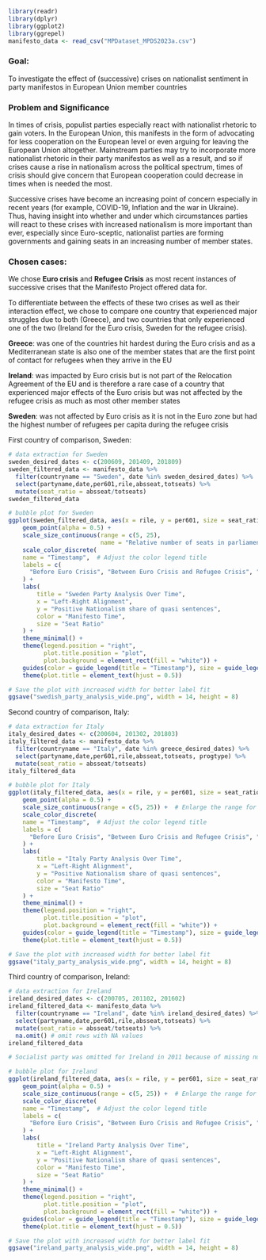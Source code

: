 ```r
library(readr)
library(dplyr)
library(ggplot2)
library(ggrepel)
manifesto_data <- read_csv("MPDataset_MPDS2023a.csv")
```
### Goal: 
To investigate the effect of (successive) crises on nationalist sentiment in party manifestos in European Union member countries

### Problem and Significance

In times of crisis, populist parties especially react with nationalist rhetoric to gain voters. In the European Union, this manifests in the form of advocating for less cooperation on the European level or even arguing for leaving the European Union altogether. Mainstream parties may try to incorporate more nationalist rhetoric in their party manifestos as well as a result, and so if crises cause a rise in nationalism across the political spectrum, times of crisis should give concern that European cooperation could decrease in times when is needed the most.

Successive crises have become an increasing point of concern especially in recent years (for example, COVID-19, Inflation and the war in Ukraine). Thus, having insight into whether and under which circumstances parties will react to these crises with increased nationalism is more important than ever, especially since Euro-sceptic, nationalist parties are forming governments and gaining seats in an increasing number of member states.

### Chosen cases: 
We chose **Euro crisis** and **Refugee Crisis** as most recent instances of successive crises that the Manifesto Project offered data for.

To differentiate between the effects of these two crises as well as their interaction effect, we chose to compare one country that experienced major struggles due to both (Greece), and two countries that only experienced one of the two (Ireland for the Euro crisis, Sweden for the refugee crisis).

**Greece**: was one of the countries hit hardest during the Euro crisis and as a Mediterranean state is also one of the member states that are the first point of contact for refugees when they arrive in the EU

**Ireland**: was impacted by Euro crisis but is not part of the Relocation Agreement of the EU and is therefore a rare case of a country that experienced major effects of the Euro crisis but was not affected by the refugee crisis as much as most other member states

**Sweden**: was not affected by Euro crisis as it is not in the Euro zone but had the highest number of refugees per capita during the refugee crisis

First country of comparison, Sweden:
```r
# data extraction for Sweden
sweden_desired_dates <- c(200609, 201409, 201809)
sweden_filtered_data <- manifesto_data %>%
  filter(countryname == "Sweden", date %in% sweden_desired_dates) %>%
  select(partyname,date,per601,rile,absseat,totseats) %>%
  mutate(seat_ratio = absseat/totseats)
sweden_filtered_data

# bubble plot for Sweden
ggplot(sweden_filtered_data, aes(x = rile, y = per601, size = seat_ratio, color = as.factor(date))) + 
    geom_point(alpha = 0.5) +
    scale_size_continuous(range = c(5, 25),
                          name = "Relative number of seats in parliament") +  # Enlarge the range for bubble sizes
    scale_color_discrete(
    name = "Timestamp",  # Adjust the color legend title
    labels = c(
      "Before Euro Crisis", "Between Euro Crisis and Refugee Crisis", "After Refugee Crisis")  # Adjust the color legend
    ) +
    labs(
        title = "Sweden Party Analysis Over Time", 
        x = "Left-Right Alignment", 
        y = "Positive Nationalism share of quasi sentences", 
        color = "Manifesto Time",
        size = "Seat Ratio"
    ) +
    theme_minimal() +
    theme(legend.position = "right", 
          plot.title.position = "plot", 
          plot.background = element_rect(fill = "white")) + 
    guides(color = guide_legend(title = "Timestamp"), size = guide_legend(title = "Seat Ratio")) +
    theme(plot.title = element_text(hjust = 0.5))

# Save the plot with increased width for better label fit
ggsave("swedish_party_analysis_wide.png", width = 14, height = 8)
```

Second country of comparison, Italy:
```r
# data extraction for Italy
italy_desired_dates <- c(200604, 201302, 201803)
italy_filtered_data <- manifesto_data %>%
  filter(countryname == "Italy", date %in% greece_desired_dates) %>%
  select(partyname,date,per601,rile,absseat,totseats, progtype) %>%
  mutate(seat_ratio = absseat/totseats)
italy_filtered_data

# bubble plot for Italy
ggplot(italy_filtered_data, aes(x = rile, y = per601, size = seat_ratio, color = as.factor(date))) + 
    geom_point(alpha = 0.5) +
    scale_size_continuous(range = c(5, 25)) +  # Enlarge the range for bubble sizes
    scale_color_discrete(
    name = "Timestamp",  # Adjust the color legend title
    labels = c(
      "Before Euro Crisis", "Between Euro Crisis and Refugee Crisis", "After Refugee Crisis")  # Adjust the color legend
    ) +
    labs(
        title = "Italy Party Analysis Over Time", 
        x = "Left-Right Alignment", 
        y = "Positive Nationalism share of quasi sentences", 
        color = "Manifesto Time",
        size = "Seat Ratio"
    ) +
    theme_minimal() +
    theme(legend.position = "right", 
          plot.title.position = "plot", 
          plot.background = element_rect(fill = "white")) + 
    guides(color = guide_legend(title = "Timestamp"), size = guide_legend(title = "Seat Ratio")) +
    theme(plot.title = element_text(hjust = 0.5))

# Save the plot with increased width for better label fit
ggsave("italy_party_analysis_wide.png", width = 14, height = 8)
```

Third country of comparison, Ireland:
```r
# data extraction for Ireland
ireland_desired_dates <- c(200705, 201102, 201602)
ireland_filtered_data <- manifesto_data %>%
  filter(countryname == "Ireland", date %in% ireland_desired_dates) %>%
  select(partyname,date,per601,rile,absseat,totseats) %>%
  mutate(seat_ratio = absseat/totseats) %>%
  na.omit() # omit rows with NA values
ireland_filtered_data

# Socialist party was omitted for Ireland in 2011 because of missing number of seats

# bubble plot for Ireland
ggplot(ireland_filtered_data, aes(x = rile, y = per601, size = seat_ratio, color = as.factor(date))) + 
    geom_point(alpha = 0.5) +
    scale_size_continuous(range = c(5, 25)) +  # Enlarge the range for bubble sizes
    scale_color_discrete(
    name = "Timestamp",  # Adjust the color legend title
    labels = c(
      "Before Euro Crisis", "Between Euro Crisis and Refugee Crisis", "After Refugee Crisis")  # Adjust the color legend
    ) +
    labs(
        title = "Ireland Party Analysis Over Time", 
        x = "Left-Right Alignment", 
        y = "Positive Nationalism share of quasi sentences", 
        color = "Manifesto Time",
        size = "Seat Ratio"
    ) +
    theme_minimal() +
    theme(legend.position = "right", 
          plot.title.position = "plot", 
          plot.background = element_rect(fill = "white")) + 
    guides(color = guide_legend(title = "Timestamp"), size = guide_legend(title = "Seat Ratio")) +
    theme(plot.title = element_text(hjust = 0.5))

# Save the plot with increased width for better label fit
ggsave("ireland_party_analysis_wide.png", width = 14, height = 8)

```